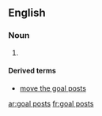 ==English==

===Noun===
{{head|en|plural|head=[[goal]] [[posts]]}}

# {{plural of|goal post|lang=en}}

====Derived terms====
* [[move the goal posts]]

[[ar:goal posts]]
[[fr:goal posts]]